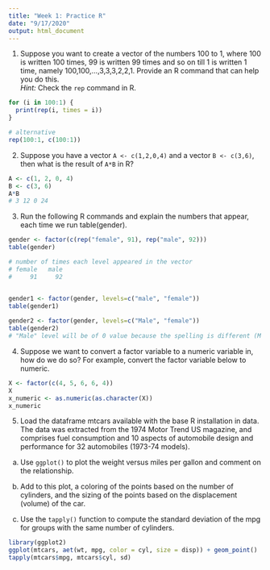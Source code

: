 ```yaml
---
title: "Week 1: Practice R"
date: "9/17/2020"
output: html_document
---
```



1. Suppose you want to create a vector of the numbers 100 to 1, where 100 is written 100 times, 99 is written 99 times and so on till 1 is written 1 time, namely 100,100,...,3,3,3,2,2,1. Provide an R command that can help you do this.  
*Hint:* Check the `rep` command in R.

```r
for (i in 100:1) {
  print(rep(i, times = i))
}

# alternative
rep(100:1, c(100:1))
```
2. Suppose you have a vector `A <- c(1,2,0,4)` and a vector `B <- c(3,6)`, then what is the
result of `A*B` in R?
```r
A <- c(1, 2, 0, 4)
B <- c(3, 6)
A*B
# 3 12 0 24
```

3. Run the following R commands and explain the numbers that appear, each time we run
table(gender).  

```r
gender <- factor(c(rep("female", 91), rep("male", 92)))
table(gender)

# number of times each level appeared in the vector
# female   male 
#     91     92 


gender1 <- factor(gender, levels=c("male", "female"))
table(gender1)
  
gender2 <- factor(gender, levels=c("Male", "female"))
table(gender2)
# "Male" level will be of 0 value because the spelling is different (M is capitalised)


```
4. Suppose we want to convert a factor variable to a numeric variable in, how do we do so? For
example, convert the factor variable below to numeric.  


```r
X <- factor(c(4, 5, 6, 6, 4))
X
x_numeric <- as.numeric(as.character(X))
x_numeric
```

5. Load the dataframe mtcars available with the base R installation in data. The data was
extracted from the 1974 Motor Trend US magazine, and comprises fuel consumption and 10
aspects of automobile design and performance for 32 automobiles (1973-74 models).

(a) Use `ggplot()` to plot the weight versus miles per gallon and comment on the relationship.

(b) Add to this plot, a coloring of the points based on the number of cylinders, and the sizing
of the points based on the displacement (volume) of the car.

(c) Use the `tapply()` function to compute the standard deviation of the mpg for groups with
the same number of cylinders.

```r
library(ggplot2)
ggplot(mtcars, aet(wt, mpg, color = cyl, size = disp)) + geom_point()
tapply(mtcars$mpg, mtcars$cyl, sd)


```